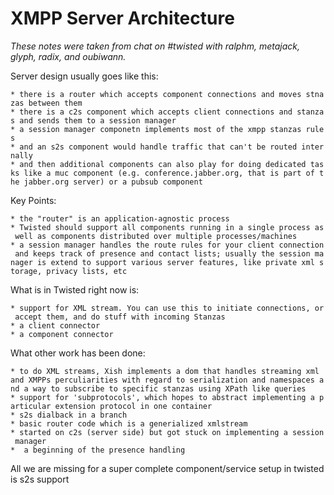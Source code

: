 = XMPP Server Architecture  =

''These notes were taken from chat on #twisted with ralphm, metajack, glyph, radix, and oubiwann.''

Server design usually goes like this: 
 * there is a router which accepts component connections and moves stnazas between them
 * there is a c2s component which accepts client connections and stanzas and sends them to a session manager
 * a session manager componetn implements most of the xmpp stanzas rules
 * and an s2s component would handle traffic that can't be routed internally
 * and then additional components can also play for doing dedicated tasks like a muc component (e.g. conference.jabber.org, that is part of the jabber.org server) or a pubsub component

Key Points:
 * the "router" is an application-agnostic process
 * Twisted should support all components running in a single process as well as components distributed over multiple processes/machines
 * a session manager handles the route rules for your client connection and keeps track of presence and contact lists; usually the session manager is extend to support various server features, like private xml storage, privacy lists, etc

What is in Twisted right now is:
 * support for XML stream. You can use this to initiate connections, or accept them, and do stuff with incoming Stanzas
 * a client connector
 * a component connector

What other work has been done:
 * to do XML streams, Xish implements a dom that handles streaming xml and XMPPs perculiarities with regard to serialization and namespaces and a way to subscribe to specific stanzas using XPath like queries
 * support for 'subprotocols', which hopes to abstract implementing a particular extension protocol in one container
 * s2s dialback in a branch
 * basic router code which is a generialized xmlstream
 * started on c2s (server side) but got stuck on implementing a session manager
 *  a beginning of the presence handling 

All we are missing for a super complete component/service setup in twisted is s2s support
